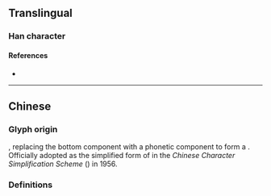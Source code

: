 {{also|賓}}
{{character info}}
==Translingual==

===Han character===
{{Han char|rn=40|rad=宀|as=07|sn=10|four=|canj=JOMC|ids=⿱宀兵}}

====References====
* {{Han ref|kx=0287.101|hdz=20933.070|uh=5BBE|ud=23486}}

----

==Chinese==

===Glyph origin===
{{Han simp|賓}}, replacing the bottom component with a phonetic component {{zh-l|兵}} to form a {{liushu|psc|nocap=1}}. Officially adopted as the simplified form of {{zh-l|*賓}} in the ''Chinese Character Simplification Scheme'' ({{lw|zh|pref=《|s:漢字簡化方案|漢字簡化方案|suf=》}}) in 1956.

===Definitions===
{{zh-see|賓}}